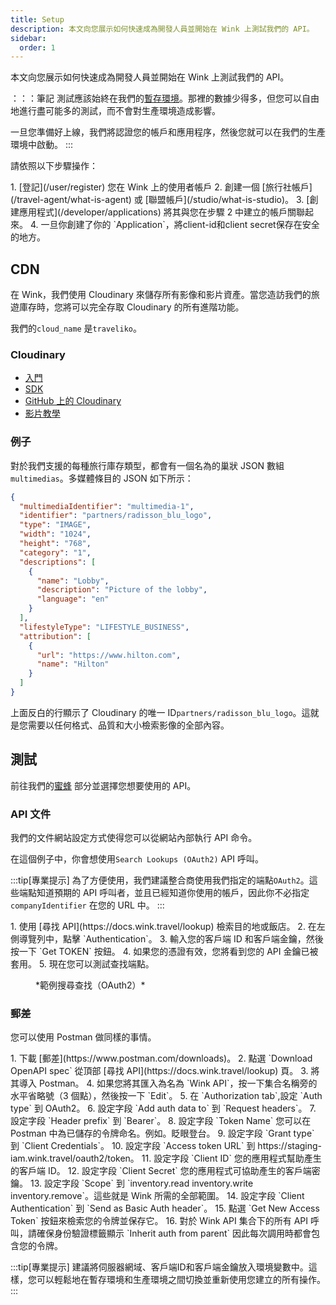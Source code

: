 ```yaml
---
title: Setup
description: 本文向您展示如何快速成為開發人員並開始在 Wink 上測試我們的 API。
sidebar:
  order: 1
---
```


本文向您展示如何快速成為開發人員並開始在 Wink 上測試我們的 API。

：：：筆記
測試應該始終在我們的[暫存環境](/getting-started/environments)。那裡的數據少得多，但您可以自由地進行盡可能多的測試，而不會對生產環境造成影響。

一旦您準備好上線，我們將認證您的帳戶和應用程序，然後您就可以在我們的生產環境中啟動。
:::

請依照以下步驟操作：

<Steps>
  1. [登記](/user/register) 您在 Wink 上的使用者帳戶
  2. 創建一個 [旅行社帳戶](/travel-agent/what-is-agent) 或 [聯盟帳戶](/studio/what-is-studio)。
  3. [創建應用程式](/developer/applications) 將其與您在步驟 2 中建立的帳戶關聯起來。
  4. 一旦你創建了你的 `Application`，將client-id和client secret保存在安全的地方。
</Steps>


## CDN

在 Wink，我們使用 Cloudinary 來儲存所有影像和影片資產。當您造訪我們的旅遊庫存時，您將可以完全存取 Cloudinary 的所有進階功能。

我們的`cloud_name` 是`traveliko`。

### Cloudinary

* [入門](https://cloudinary.com/documentation/dev_kickstart)
* [SDK](https://cloudinary.com/documentation/cloudinary_sdks)
* [GitHub 上的 Cloudinary](https://github.com/cloudinary)
* [影片教學](https://cloudinary.com/documentation/cloudinary_sdks_tutorials)

### 例子

對於我們支援的每種旅行庫存類型，都會有一個名為的巢狀 JSON 數組`multimedias`。多媒體條目的 JSON 如下所示：

```json {3}
{
  "multimediaIdentifier": "multimedia-1",
  "identifier": "partners/radisson_blu_logo",
  "type": "IMAGE",
  "width": "1024",
  "height": "768",
  "category": "1",
  "descriptions": [
    {
      "name": "Lobby",
      "description": "Picture of the lobby",
      "language": "en"
    }
  ],
  "lifestyleType": "LIFESTYLE_BUSINESS",
  "attribution": [
    {
      "url": "https://www.hilton.com",
      "name": "Hilton"
    }
  ]
}
```

上面反白的行顯示了 Cloudinary 的唯一 ID`partners/radisson_blu_logo`。這就是您需要以任何格式、品質和大小檢索影像的全部內容。

## 測試

前往我們的[蜜蜂](/developer/apis) 部分並選擇您想要使用的 API。

### API 文件

我們的文件網站設定方式使得您可以從網站內部執行 API 命令。

在這個例子中，你會想使用`Search Lookups (OAuth2)` API 呼叫。

:::tip\[專業提示]
為了方便使用，我們建議整合商使用我們指定的端點`OAuth2`。這些端點知道預期的 API 呼叫者，並且已經知道你使用的帳戶，因此你不必指定`companyIdentifier` 在您的 URL 中。
:::

<Steps>
  1. 使用 [尋找 API](https://docs.wink.travel/lookup) 檢索目的地或飯店。
  2. 在左側導覽列中，點擊 `Authentication`。
  3. 輸入您的客戶端 ID 和客戶端金鑰，然後按一下 `Get TOKEN` 按鈕。
  4. 如果您的憑證有效，您將看到您的 API 金鑰已被套用。
  5. 現在您可以測試查找端點。
</Steps>


<figure>
  <CloudinaryImage width="700" height="265" resize="scale" quality="best" alt="尋找 API 端點" src="academy/lookup-api-call" errorImage="noimage_opaque_nyrtl0.png" />

  <figcaption>*範例搜尋查找（OAuth2）*</figcaption>
</figure>


### 郵差

您可以使用 Postman 做同樣的事情。

<Steps>
  1. 下載 [郵差](https://www.postman.com/downloads)。
  2. 點選 `Download OpenAPI spec` 從頂部 [尋找 API](https://docs.wink.travel/lookup) 頁。
  3. 將其導入 Postman。
  4. 如果您將其匯入為名為 `Wink API`，按一下集合名稱旁的水平省略號（3 個點），然後按一下 `Edit`。
  5. 在 `Authorization tab`,設定 `Auth type` 到 OAuth2。
  6. 設定字段 `Add auth data to` 到 `Request headers`。
  7. 設定字段 `Header prefix` 到 `Bearer`。
  8. 設定字段 `Token Name` 您可以在 Postman 中為已儲存的令牌命名。例如。眨眼登台。
  9. 設定字段 `Grant type` 到 `Client Credentials`。
  10. 設定字段 `Access token URL` 到 https://staging-iam.wink.travel/oauth2/token。
  11. 設定字段 `Client ID` 您的應用程式幫助產生的客戶端 ID。
  12. 設定字段 `Client Secret` 您的應用程式可協助產生的客戶端密鑰。
  13. 設定字段 `Scope` 到 `inventory.read inventory.write inventory.remove`。這些就是 Wink 所需的全部範圍。
  14. 設定字段 `Client Authentication` 到 `Send as Basic Auth header`。
  15. 點選 `Get New Access Token` 按鈕來檢索您的令牌並保存它。
  16. 對於 Wink API 集合下的所有 API 呼叫，請確保身份驗證標籤顯示 `Inherit auth from parent` 因此每次調用時都會包含您的令牌。
</Steps>


:::tip\[專業提示]
建議將伺服器網域、客戶端ID和客戶端金鑰放入環境變數中。這樣，您可以輕鬆地在暫存環境和生產環境之間切換並重新使用您建立的所有操作。
:::

